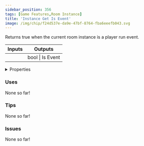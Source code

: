 ```yaml
---
sidebar_position: 356
tags: [Game Features,Room Instance]
title: 'Instance Get Is Event'
image: /img/chip/f24d537e-da9e-47bf-8764-fba6eeefb043.svg
---
```


Returns true when the current room instance is a player run event.



<IChip uuid="f24d537e-da9e-47bf-8764-fba6eeefb043"/>

<table><thead><tr><th>Inputs</th><th>Outputs</th></tr></thead><tbody><tr><td /><td>bool | Is Event</td></tr></tbody></table>

<details>
  <summary>Properties</summary>
  <div>
    <div>
    <table>
      <tbody>
        <tr>
          <td>Is beta required?</td>
          <td>No</td>
        </tr>
        <tr>
          <td>Is chip a trolling risk?</td>
          <td>No</td>
        </tr>
        <tr>
          <td>Is chip a role assignment risk?</td>
          <td>No</td>
        </tr>
        <tr>
          <td>Chip UUID</td>
          <td>f24d537e-da9e-47bf-8764-fba6eeefb043</td>
        </tr>
        <tr>
          <td>Room availability</td>
          <td>Available everywhere</td>
        </tr>
      </tbody>
    </table>
    </div>
  </div>
</details>

### Uses

None so far!

### Tips

None so far!

### Issues

None so far!